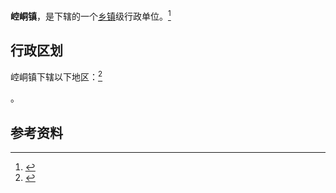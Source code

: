 {{中国乡级行政区|62/08/02/101/000}}

'''崆峒镇'''，是{{PRC admin/fullname|62/08/02/101/000|3}}下辖的一个[[乡镇|乡镇]]级行政单位。<ref>{{PRC admin/ref sgc|{{PRC admin/parent|62/08/02/101/000}}}}</ref>

== 行政区划 ==

崆峒镇下辖以下地区：<ref>{{PRC admin/ref sgc|62/08/02/101/000}}</ref>

{{PRC admin/children|62/08/02/101/000}}。

== 参考资料 ==

{{reflist}}

{{行政区划小作品}}
{{PRC admin/navcat|62/08/02/101/000}}
